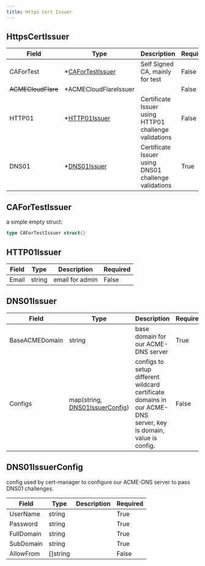 ```yaml
---
title: Https Cert Issuer
---
```


## HttpsCertIssuer

| Field              | Type                                 | Description                                           | Required |
| ------------------ | ------------------------------------ | ----------------------------------------------------- | -------- |
| CAForTest          | *[CAForTestIssuer](#cafortestissuer) | Self Signed CA, mainly for test                       | False    |
| ~~ACMECloudFlare~~ | *ACMECloudFlareIssuer                |                                                       | False    |
| HTTP01             | *[HTTP01Issuer](#http01issuer)       | Certificate Issuer using HTTP01 challenge validations | False    |
| DNS01              | *[DNS01Issuer](#dns01issuer)         | Certificate Issuer using DNS01 challenge validations  | True     |

## CAForTestIssuer

a simple empty struct:

```go
type CAForTestIssuer struct{}
```

## HTTP01Issuer

| Field              | Type                  | Description | Required |
| ---- | ---- | ---- | ---- |
| Email | string | email for admin |False|

## DNS01Issuer

| Field              | Type                  | Description | Required |
| ---- | ---- | ---- | ---- |
| BaseACMEDomain | string | base domain for our ACME-DNS server | True |
| Configs | map(string, [DNS01IssuerConfig](#dns01issuerconfig)) | configs to setup different wildcard certificate domains in our ACME-DNS server, key is domain, value is config. | False |

## DNS01IssuerConfig

config used by cert-manager to configure our ACME-DNS server to pass DNS01 challenges.

| Field              | Type                  | Description | Required |
| ---- | ---- | ---- | ---- |
| UserName | string |      | True |
| Password | string | | True |
| FullDomain | string | | True |
| SubDomain | string | | True |
| AllowFrom | []string | | False |

